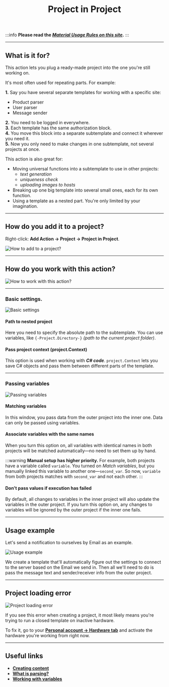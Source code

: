 ﻿---
sidebar_position: 1
title: Project in Project
description: Connecting one project to another.
---
:::info **Please read the [*Material Usage Rules on this site*](../../Disclaimer).**
:::
_______________________________________________
## What is it for?
This action lets you plug a ready-made project into the one you're still working on.

It's most often used for repeating parts. For example:

**1.** Say you have several separate templates for working with a specific site:
- Product parser
- User parser
- Message sender  

**2.** You need to be logged in everywhere.  
**3.** Each template has the same authorization block.  
**4.** You move this block into a separate subtemplate and connect it wherever you need it.  
**5.** Now you only need to make changes in one subtemplate, not several projects at once.  

This action is also great for:
- Moving universal functions into a subtemplate to use in other projects:
    - *text generation*
    - *uniqueness check*
    - *uploading images to hosts*
- Breaking up one big template into several small ones, each for its own function.
- Using a template as a nested part. You're only limited by your imagination.
_______________________________________________
## How do you add it to a project?
Right-click: **Add Action → Project → Project in Project**.

![How to add to a project?](./assets/Project_in_Project/Project_in_Project_pic1.png)
_______________________________________________
## How do you work with this action?
![How to work with this action?](./assets/Project_in_Project/Project_in_Project_pic3.png)
_______________________________________________
### Basic settings.
![Basic settings](./assets/Project_in_Project/Project_in_Project_pic2.png)

#### Path to nested project
Here you need to specify the absolute path to the subtemplate. You can use variables, like `{-Project.Directory-}` *(path to the current project folder)*.

#### Pass project context (project.Context)
This option is used when working with ***C# code***. `project.Context` lets you save C# objects and pass them between different parts of the template.
_______________________________________________
### Passing variables
![Passing variables](./assets/Project_in_Project/Project_in_Project_pic4.png)

#### Matching variables
In this window, you pass data from the outer project into the inner one.
Data can only be passed using variables.

#### Associate variables with the same names
When you turn this option on, all variables with identical names in both projects will be matched automatically—no need to set them up by hand.

:::warning **Manual setup has higher priority.**
For example, both projects have a variable called `variable`. You turned on *Match variables*, but you manually linked this variable to another one—`second_var`. So now, `variable` from both projects matches with `second_var` and not each other.
:::

#### Don't pass values if execution has failed
By default, all changes to variables in the inner project will also update the variables in the outer project. If you turn this option on, any changes to variables will be ignored by the outer project if the inner one fails.
_______________________________________________
## Usage example
Let's send a notification to ourselves by Email as an example.

![Usage example](./assets/Project_in_Project/Project_in_Project_pic5.png)

We create a template that'll automatically figure out the settings to connect to the server based on the Email we send in. Then all we'll need to do is pass the message text and sender/receiver info from the outer project.
_______________________________________________
## Project loading error
![Project loading error](./assets/Project_in_Project/Project_in_Project_pic6.png)

If you see this error when creating a project, it most likely means you're trying to run a closed template on inactive hardware.

To fix it, go to your [**Personal account → Hardware tab**](https://userarea.zennolab.com/lk/userarea/UserAddHardware.aspx) and activate the hardware you're working from right now.
_______________________________________________
## Useful links
- [**Creating content**](../../Data/ContentCreator)
- [**What is parsing?**](https://blog.capmonster.cloud/ru/blog/sel-1/what-is-website-parsing-and-why-do-you-need-it)
- [**Working with variables**](../../pm/Interface/Variables#working-with-variables)
